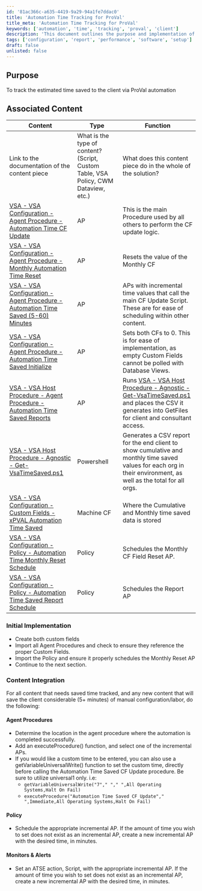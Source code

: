 ```yaml
---
id: '81ac366c-a635-4419-9a29-94a1fe7ddac0'
title: 'Automation Time Tracking for ProVal'
title_meta: 'Automation Time Tracking for ProVal'
keywords: ['automation', 'time', 'tracking', 'proval', 'client']
description: 'This document outlines the purpose and implementation of tracking estimated time saved for clients through ProVal automation. It includes associated content, initial implementation steps, and content integration instructions for agent procedures, policies, and monitors.'
tags: ['configuration', 'report', 'performance', 'software', 'setup']
draft: false
unlisted: false
---
```

## Purpose

To track the estimated time saved to the client via ProVal automation

## Associated Content

| Content                                                                                                     | Type   | Function                                                                                     |
|-------------------------------------------------------------------------------------------------------------|--------|----------------------------------------------------------------------------------------------|
| Link to the documentation of the content piece                                                             | What is the type of content? (Script, Custom Table, VSA Policy, CWM Dataview, etc.) | What does this content piece do in the whole of the solution?                               |
| [VSA - VSA Configuration - Agent Procedure - Automation Time CF Update](https://proval.itglue.com/DOC-5078775-11143683) | AP     | This is the main Procedure used by all others to perform the CF update logic.               |
| [VSA - VSA Configuration - Agent Procedure - Monthly Automation Time Reset](https://proval.itglue.com/DOC-5078775-11143679) | AP     | Resets the value of the Monthly CF                                                          |
| [VSA - VSA Configuration - Agent Procedure - Automation Time Saved (5-60) Minutes](https://proval.itglue.com/DOC-5078775-11143730) | AP     | APs with incremental time values that call the main CF Update Script. These are for ease of scheduling within other content. |
| [VSA - VSA Configuration - Agent Procedure - Automation Time Saved Initialize](https://proval.itglue.com/DOC-5078775-11143539) | AP     | Sets both CFs to 0. This is for ease of implementation, as empty Custom Fields cannot be polled with Database Views. |
| [VSA - VSA Host Procedure - Agent Procedure - Automation Time Saved Reports](https://proval.itglue.com/DOC-5078775-11262292) | AP     | Runs [VSA - VSA Host Procedure - Agnostic - Get-VsaTimeSaved.ps1](https://proval.itglue.com/DOC-5078775-11262317) and places the CSV it generates into GetFiles for client and consultant access. |
| [VSA - VSA Host Procedure - Agnostic - Get-VsaTimeSaved.ps1](https://proval.itglue.com/DOC-5078775-11262317) | Powershell | Generates a CSV report for the end client to show cumulative and monthly time saved values for each org in their environment, as well as the total for all orgs. |
| [VSA - VSA Configuration - Custom Fields - xPVAL Automation Time Saved](https://proval.itglue.com/DOC-5078775-11143830) | Machine CF | Where the Cumulative and Monthly time saved data is stored                                   |
| [VSA - VSA Configuration - Policy - Automation Time Monthly Reset Schedule](https://proval.itglue.com/DOC-5078775-11143660) | Policy | Schedules the Monthly CF Field Reset AP.                                                    |
| [VSA - VSA Configuration - Policy - Automation Time Saved Report Schedule](https://proval.itglue.com/DOC-5078775-11262291) | Policy | Schedules the Report AP                                                                      |

### Initial Implementation
- Create both custom fields
- Import all Agent Procedures and check to ensure they reference the proper Custom Fields.
- Import the Policy and ensure it properly schedules the Monthly Reset AP
- Continue to the next section.

### Content Integration
For all content that needs saved time tracked, and any new content that will save the client considerable (5+ minutes) of manual configuration/labor, do the following:

#### Agent Procedures
- Determine the location in the agent procedure where the automation is completed successfully.
- Add an executeProcedure() function, and select one of the incremental APs.
- If you would like a custom time to be entered, you can also use a getVariableUniversalWrite() function to set the custom time, directly before calling the Automation Time Saved CF Update procedure. Be sure to utilize universal1 only. i.e:
  - `getVariableUniversalWrite("7"," "," ",All Operating Systems,Halt On Fail)`
  - `executeProcedure("Automation Time Saved CF Update"," ",Immediate,All Operating Systems,Halt On Fail)`

#### Policy
- Schedule the appropriate incremental AP. If the amount of time you wish to set does not exist as an incremental AP, create a new incremental AP with the desired time, in minutes.

#### Monitors & Alerts
- Set an ATSE action, Script, with the appropriate incremental AP. If the amount of time you wish to set does not exist as an incremental AP, create a new incremental AP with the desired time, in minutes.












